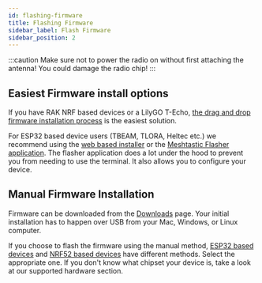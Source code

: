 ```yaml
---
id: flashing-firmware
title: Flashing Firmware
sidebar_label: Flash Firmware
sidebar_position: 2
---
```



:::caution
Make sure not to power the radio on without first attaching the antenna! You could damage the radio chip!
:::

## Easiest Firmware install options

If you have RAK NRF based devices or a LilyGO T-Echo, [the drag and drop firmware installation process](/docs/getting-started/flashing-firmware/nrf52/flashing-nrf52) is the easiest solution.

For ESP32 based device users (TBEAM, TLORA, Heltec etc.) we recommend using the [web based installer](https://flasher.meshtastic.org) or the [Meshtastic Flasher application](/docs/software/python/flasher). The flasher application does a lot under the hood to prevent you from needing to use the terminal. It also allows you to configure your device.

## Manual Firmware Installation

Firmware can be downloaded from the [Downloads](/downloads) page. Your initial installation has to happen over USB from your Mac, Windows, or Linux computer.

If you choose to flash the firmware using the manual method, [ESP32 based devices](/docs/getting-started/flashing-firmware/esp32/flashing-esp32) and [NRF52 based devices](/docs/getting-started/flashing-firmware/nrf52/flashing-nrf52) have different methods. Select the appropriate one. If you don't know what chipset your device is, take a look at our supported hardware section.
